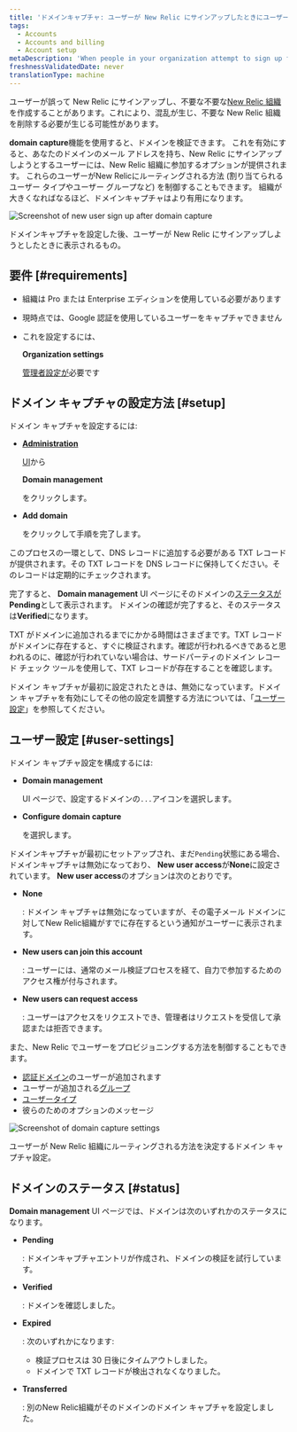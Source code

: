 ```yaml
---
title: 'ドメインキャプチャ: ユーザーが New Relic にサインアップしたときにユーザーをキャプチャします'
tags:
  - Accounts
  - Accounts and billing
  - Account setup
metaDescription: 'When people in your organization attempt to sign up for New Relic, you can use domain capture to control how they''re routed into your account.'
freshnessValidatedDate: never
translationType: machine
---
```





ユーザーが誤って New Relic にサインアップし、不要な不要な[New Relic 組織](/docs/accounts/accounts-billing/account-structure/new-relic-account-structure)を作成することがあります。これにより、混乱が生じ、不要な New Relic 組織を削除する必要が生じる可能性があります。

<DNT>**domain capture**</DNT>機能を使用すると、ドメインを検証できます。 これを有効にすると、あなたのドメインのメール アドレスを持ち、New Relic にサインアップしようとするユーザーには、New Relic 組織に参加するオプションが提供されます。 これらのユーザーがNew Relicにルーティングされる方法 (割り当てられるユーザー タイプやユーザー グループなど) を制御することもできます。 組織が大きくなればなるほど、ドメインキャプチャはより有用になります。

<img
  title="Screenshot of new user sign up after domain capture"
  alt="Screenshot of new user sign up after domain capture"
  src={accountsDomainCaptureNewUserLogin}
/>

<figcaption>
  ドメインキャプチャを設定した後、ユーザーが New Relic にサインアップしようとしたときに表示されるもの。
</figcaption>

## 要件 [#requirements]

* 組織は Pro または Enterprise エディションを使用している必要があります

* 現時点では、Google 認証を使用しているユーザーをキャプチャできません

* これを設定するには、

  <DNT>**Organization settings**</DNT>

  [管理者設定が](/docs/accounts/accounts-billing/new-relic-one-user-management/user-management-concepts/#admin-settings)必要です

## ドメイン キャプチャの設定方法 [#setup]

ドメイン キャプチャを設定するには:

* <DNT>[**Administration**](/docs/accounts/accounts-billing/new-relic-one-user-management/user-management-ui-and-tasks/#where)</DNT>

  [ UI](/docs/accounts/accounts-billing/new-relic-one-user-management/user-management-ui-and-tasks/#where)から

  <DNT>**Domain management**</DNT>

  をクリックします。

* <DNT>**Add domain**</DNT>

  をクリックして手順を完了します。

このプロセスの一環として、DNS レコードに追加する必要がある TXT レコードが提供されます。その TXT レコードを DNS レコードに保持してください。そのレコードは定期的にチェックされます。

完了すると、 <DNT>**Domain management**</DNT> UI ページにそのドメインの[ステータスが](#status)<DNT>**Pending**</DNT>として表示されます。 ドメインの確認が完了すると、そのステータスは<DNT>**Verified**</DNT>になります。

TXT がドメインに追加されるまでにかかる時間はさまざまです。TXT レコードがドメインに存在すると、すぐに検証されます。確認が行われるべきであると思われるのに、確認が行われていない場合は、サードパーティのドメイン レコード チェック ツールを使用して、TXT レコードが存在することを確認します。

ドメイン キャプチャが最初に設定されたときは、無効になっています。ドメイン キャプチャを有効にしてその他の設定を調整する方法については、「[ユーザー設定](#user-settings)」を参照してください。

## ユーザー設定 [#user-settings]

ドメイン キャプチャ設定を構成するには:

* <DNT>**Domain management**</DNT>

  UI ページで、設定するドメインの`...`アイコンを選択します。

* <DNT>**Configure domain capture**</DNT>

  を選択します。

ドメインキャプチャが最初にセットアップされ、まだ`Pending`状態にある場合、ドメインキャプチャは無効になっており、 <DNT>**New user access**</DNT>が<DNT>**None**</DNT>に設定されています。 <DNT>**New user access**</DNT>のオプションは次のとおりです。

* <DNT>**None**</DNT>

  : ドメイン キャプチャは無効になっていますが、その電子メール ドメインに対してNew Relic組織がすでに存在するという通知がユーザーに表示されます。

* <DNT>**New users can join this account**</DNT>

  : ユーザーには、通常のメール検証プロセスを経て、自力で参加するためのアクセス権が付与されます。

* <DNT>**New users can request access**</DNT>

  : ユーザーはアクセスをリクエストでき、管理者はリクエストを受信して承認または拒否できます。

また、New Relic でユーザーをプロビジョニングする方法を制御することもできます。

* [認証ドメイン](/docs/accounts/accounts-billing/new-relic-one-user-management/authentication-domains-saml-sso-scim-more)のユーザーが追加されます
* ユーザーが追加される[グループ](/docs/accounts/accounts-billing/new-relic-one-user-management/user-management-concepts#groups)
* [ユーザータイプ](/docs/accounts/accounts-billing/new-relic-one-user-management/user-type)
* 彼らのためのオプションのメッセージ

<img
  title="Screenshot of domain capture settings"
  alt="Screenshot of domain capture settings"
  src={accountsDomainCaptureSettings}
/>

<figcaption>
  ユーザーが New Relic 組織にルーティングされる方法を決定するドメイン キャプチャ設定。
</figcaption>

## ドメインのステータス [#status]

<DNT>**Domain management**</DNT> UI ページでは、ドメインは次のいずれかのステータスになります。

* <DNT>**Pending**</DNT>

  : ドメインキャプチャエントリが作成され、ドメインの検証を試行しています。

* <DNT>**Verified**</DNT>

  : ドメインを確認しました。

* <DNT>**Expired**</DNT>

  : 次のいずれかになります:

  * 検証プロセスは 30 日後にタイムアウトしました。
  * ドメインで TXT レコードが検出されなくなりました。

* <DNT>**Transferred**</DNT>

  : 別のNew Relic組織がそのドメインのドメイン キャプチャを設定しました。